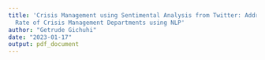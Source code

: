 ```yaml
---
title: 'Crisis Management using Sentimental Analysis from Twitter: Addressing Response
  Rate of Crisis Management Departments using NLP'
author: "Getrude Gichuhi"
date: "2023-01-17"
output: pdf_document
---
```


